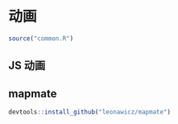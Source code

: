 # 动画 {#animotion}

```r
source("common.R")
```

## JS 动画

## mapmate


```r
devtools::install_github("leonawicz/mapmate")
```

